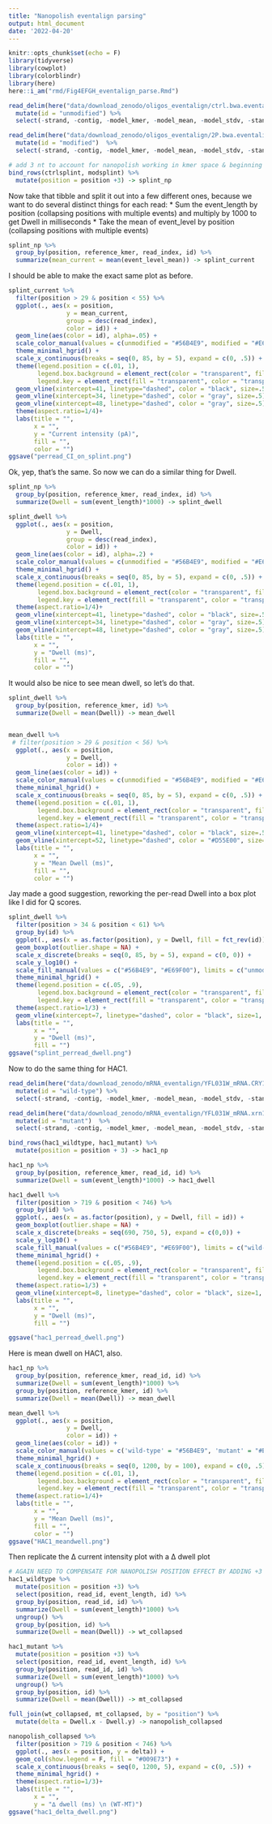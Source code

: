 ```yaml
---
title: "Nanopolish eventalign parsing"
output: html_document
date: '2022-04-20'
---
```


```r
knitr::opts_chunk$set(echo = F)
library(tidyverse)
library(cowplot)
library(colorblindr)
library(here)
here::i_am("rmd/Fig4EFGH_eventalign_parse.Rmd")
```


```r
read_delim(here("data/download_zenodo/oligos_eventalign/ctrl.bwa.eventalign_output.txt"), delim = "\t", col_names = T) %>%
  mutate(id = "unmodified") %>%
  select(-strand, -contig, -model_kmer, -model_mean, -model_stdv, -standardized_level) -> ctrlsplint

read_delim(here("data/download_zenodo/oligos_eventalign/2P.bwa.eventalign_output.txt"), delim = "\t", col_names = T) %>%
  mutate(id = "modified")  %>%
  select(-strand, -contig, -model_kmer, -model_mean, -model_stdv, -standardized_level) -> modsplint

# add 3 nt to account for nanopolish working in kmer space & beginning count w/ 0
bind_rows(ctrlsplint, modsplint) %>%
  mutate(position = position +3) -> splint_np
```

Now take that tibble and split it out into a few different ones, because we want to do several distinct things for each read:
* Sum the event_length by position (collapsing positions with multiple events) and multiply by 1000 to get Dwell in milliseconds
* Take the mean of event_level by position (collapsing positions with multiple events)

```r
splint_np %>%
  group_by(position, reference_kmer, read_index, id) %>%
  summarize(mean_current = mean(event_level_mean)) -> splint_current
```
I should be able to make the exact same plot as before.
```r
splint_current %>%
  filter(position > 29 & position < 55) %>%
  ggplot(., aes(x = position, 
                y = mean_current, 
                group = desc(read_index),
                color = id)) +
  geom_line(aes(color = id), alpha=.05) +
  scale_color_manual(values = c(unmodified = "#56B4E9", modified = "#E69F00")) +
  theme_minimal_hgrid() +
  scale_x_continuous(breaks = seq(0, 85, by = 5), expand = c(0, .5)) +
  theme(legend.position = c(.01, 1),
        legend.box.background = element_rect(color = "transparent", fill='white'),
        legend.key = element_rect(fill = "transparent", color = "transparent")) +
  geom_vline(xintercept=41, linetype="dashed", color = "black", size=.5) +
  geom_vline(xintercept=34, linetype="dashed", color = "gray", size=.5) +
  geom_vline(xintercept=48, linetype="dashed", color = "gray", size=.5) +
  theme(aspect.ratio=1/4)+
  labs(title = "",
       x = "",
       y = "Current intensity (pA)",
       fill = "",
       color = "")
ggsave("perread_CI_on_splint.png")
```
Ok, yep, that's the same. So now we can do a similar thing for Dwell.
```r
splint_np %>%
  group_by(position, reference_kmer, read_index, id) %>%
  summarize(Dwell = sum(event_length)*1000) -> splint_dwell

splint_dwell %>%
  ggplot(., aes(x = position, 
                y = Dwell, 
                group = desc(read_index),
                color = id)) +
  geom_line(aes(color = id), alpha=.2) +
  scale_color_manual(values = c(unmodified = "#56B4E9", modified = "#E69F00")) +
  theme_minimal_hgrid() +
  scale_x_continuous(breaks = seq(0, 85, by = 5), expand = c(0, .5)) +
  theme(legend.position = c(.01, 1),
        legend.box.background = element_rect(color = "transparent", fill='white'),
        legend.key = element_rect(fill = "transparent", color = "transparent")) +
  theme(aspect.ratio=1/4)+
  geom_vline(xintercept=41, linetype="dashed", color = "black", size=.5) +
  geom_vline(xintercept=34, linetype="dashed", color = "gray", size=.5) +
  geom_vline(xintercept=48, linetype="dashed", color = "gray", size=.5) +
  labs(title = "",
       x = "",
       y = "Dwell (ms)",
       fill = "",
       color = "")
```
It would also be nice to see mean dwell, so let's do that.
```r
splint_dwell %>%
  group_by(position, reference_kmer, id) %>%
  summarize(Dwell = mean(Dwell)) -> mean_dwell


mean_dwell %>%
 # filter(position > 29 & position < 56) %>%
  ggplot(., aes(x = position, 
                y = Dwell, 
                color = id)) +
  geom_line(aes(color = id)) +
  scale_color_manual(values = c(unmodified = "#56B4E9", modified = "#E69F00")) +
  theme_minimal_hgrid() +
  scale_x_continuous(breaks = seq(0, 85, by = 5), expand = c(0, .5)) +
  theme(legend.position = c(.01, 1),
        legend.box.background = element_rect(color = "transparent", fill='white'),
        legend.key = element_rect(fill = "transparent", color = "transparent")) +
  theme(aspect.ratio=1/4)+
  geom_vline(xintercept=41, linetype="dashed", color = "black", size=.5) +
  geom_vline(xintercept=52, linetype="dashed", color = "#D55E00", size=.5) +
  labs(title = "",
       x = "",
       y = "Mean Dwell (ms)",
       fill = "",
       color = "")
```
Jay made a good suggestion, reworking the per-read Dwell into a box plot like I did for Q scores.
```r
splint_dwell %>%
  filter(position > 34 & position < 61) %>%
  group_by(id) %>%
  ggplot(., aes(x = as.factor(position), y = Dwell, fill = fct_rev(id))) +
  geom_boxplot(outlier.shape = NA) +
  scale_x_discrete(breaks = seq(0, 85, by = 5), expand = c(0, 0)) +
  scale_y_log10() +
  scale_fill_manual(values = c("#56B4E9", "#E69F00"), limits = c("unmodified", "modified")) +
  theme_minimal_hgrid() +
  theme(legend.position = c(.05, .9),
        legend.box.background = element_rect(color = "transparent", fill='white'),
        legend.key = element_rect(fill = "transparent", color = "transparent")) +
  theme(aspect.ratio=1/3) +
  geom_vline(xintercept=7, linetype="dashed", color = "black", size=1, alpha = .5) + # modified position
  labs(title = "",
       x = "",
       y = "Dwell (ms)",
       fill = "")
ggsave("splint_perread_dwell.png")
```
Now to do the same thing for HAC1.
```r
read_delim(here("data/download_zenodo/mRNA_eventalign/YFL031W_mRNA.CRY1_Tm_NoExo.eventalign_output.txt"), delim = "\t", col_names = c("contig", "position",	"reference_kmer",	"read_id",	"strand",	"event_index",	"event_level_mean",	"event_stdv",	"event_length",	"model_kmer",	"model_mean",	"model_stdv",	"standardized_level")) %>%
  mutate(id = "wild-type") %>%
  select(-strand, -contig, -model_kmer, -model_mean, -model_stdv, -standardized_level) -> hac1_wildtype

read_delim(here("data/download_zenodo/mRNA_eventalign/YFL031W_mRNA.xrn1tpt1_Tm_NoExo.eventalign_output.txt"),, delim = "\t", col_names = c("contig", "position",	"reference_kmer",	"read_id",	"strand",	"event_index",	"event_level_mean",	"event_stdv",	"event_length",	"model_kmer",	"model_mean",	"model_stdv",	"standardized_level")) %>%
  mutate(id = "mutant")  %>%
  select(-strand, -contig, -model_kmer, -model_mean, -model_stdv, -standardized_level) -> hac1_mutant

bind_rows(hac1_wildtype, hac1_mutant) %>%
  mutate(position = position + 3) -> hac1_np

hac1_np %>%
  group_by(position, reference_kmer, read_id, id) %>%
  summarize(Dwell = sum(event_length)*1000) -> hac1_dwell

hac1_dwell %>%
  filter(position > 719 & position < 746) %>%
  group_by(id) %>%
  ggplot(., aes(x = as.factor(position), y = Dwell, fill = id)) +
  geom_boxplot(outlier.shape = NA) +
  scale_x_discrete(breaks = seq(690, 750, 5), expand = c(0,0)) +
  scale_y_log10() +
  scale_fill_manual(values = c("#56B4E9", "#E69F00"), limits = c("wild-type", "mutant")) +
  theme_minimal_hgrid() +
  theme(legend.position = c(.05, .9),
        legend.box.background = element_rect(color = "transparent", fill='white'),
        legend.key = element_rect(fill = "transparent", color = "transparent")) +
  theme(aspect.ratio=1/3) +
  geom_vline(xintercept=8, linetype="dashed", color = "black", size=1, alpha = .5) +
  labs(title = "",
       x = "",
       y = "Dwell (ms)",
       fill = "")

ggsave("hac1_perread_dwell.png")
```
Here is mean dwell on HAC1, also.
```r
hac1_np %>%
  group_by(position, reference_kmer, read_id, id) %>%
  summarize(Dwell = sum(event_length)*1000) %>%
  group_by(position, reference_kmer, id) %>%
  summarize(Dwell = mean(Dwell)) -> mean_dwell

mean_dwell %>%
  ggplot(., aes(x = position, 
                y = Dwell, 
                color = id)) +
  geom_line(aes(color = id)) +
  scale_color_manual(values = c('wild-type' = "#56B4E9", 'mutant' = "#E69F00")) +
  theme_minimal_hgrid() +
  scale_x_continuous(breaks = seq(0, 1200, by = 100), expand = c(0, .5)) +
  theme(legend.position = c(.01, 1),
        legend.box.background = element_rect(color = "transparent", fill='white'),
        legend.key = element_rect(fill = "transparent", color = "transparent")) +
  theme(aspect.ratio=1/4)+
  labs(title = "",
       x = "",
       y = "Mean Dwell (ms)",
       fill = "",
       color = "")
ggsave("HAC1_meandwell.png")
```
Then replicate the ∆ current intensity plot with a ∆ dwell plot 
```r
# AGAIN NEED TO COMPENSATE FOR NANOPOLISH POSITION EFFECT BY ADDING +3
hac1_wildtype %>%
  mutate(position = position +3) %>% 
  select(position, read_id, event_length, id) %>%
  group_by(position, read_id, id) %>%
  summarize(Dwell = sum(event_length)*1000) %>%
  ungroup() %>%
  group_by(position, id) %>%
  summarize(Dwell = mean(Dwell)) -> wt_collapsed

hac1_mutant %>%
  mutate(position = position +3) %>% 
  select(position, read_id, event_length, id) %>%
  group_by(position, read_id, id) %>%
  summarize(Dwell = sum(event_length)*1000) %>%
  ungroup() %>%
  group_by(position, id) %>%
  summarize(Dwell = mean(Dwell)) -> mt_collapsed

full_join(wt_collapsed, mt_collapsed, by = "position") %>%
  mutate(delta = Dwell.x - Dwell.y) -> nanopolish_collapsed

nanopolish_collapsed %>%
  filter(position > 719 & position < 746) %>%
  ggplot(., aes(x = position, y = delta)) +
  geom_col(show.legend = F, fill = "#009E73") +
  scale_x_continuous(breaks = seq(0, 1200, 5), expand = c(0, .5)) +
  theme_minimal_hgrid() +
  theme(aspect.ratio=1/3)+
  labs(title = "",
       x = "",
       y = "∆ dwell (ms) \n (WT-MT)")
ggsave("hac1_delta_dwell.png")
```

